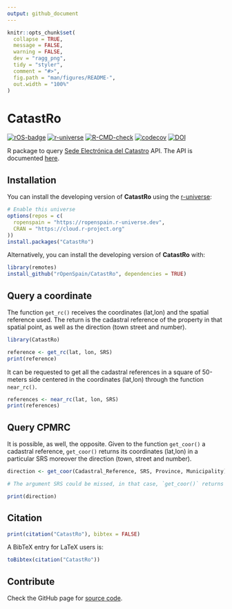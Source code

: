 ```yaml
---
output: github_document
---
```


<!-- README.md is generated from README.Rmd. Please edit that file -->

```r
knitr::opts_chunk$set(
  collapse = TRUE,
  message = FALSE,
  warning = FALSE,
  dev = "ragg_png",
  tidy = "styler",
  comment = "#>",
  fig.path = "man/figures/README-",
  out.width = "100%"
)
```

# CatastRo

<!-- badges: start -->

[![rOS-badge](https://ropenspain.github.io/rostemplate/reference/figures/ropenspain-badge.svg)](https://ropenspain.es/)
<!-- [![CRAN-status](https://www.r-pkg.org/badges/version/CatastRo)](https://CRAN.R-project.org/package=CatastRo) -->
<!-- [![CRAN-results](https://cranchecks.info/badges/worst/CatastRo)](https://cran.r-project.org/web/checks/check_results_CatastRo.html) -->
<!-- [![Downloads](https://cranlogs.r-pkg.org/badges/CatastRo)](https://CRAN.R-project.org/package=CatastRo) -->
[![r-universe](https://ropenspain.r-universe.dev/badges/CatastRo)](https://ropenspain.r-universe.dev/)
[![R-CMD-check](https://github.com/rOpenSpain/CatastRo/workflows/R-CMD-check/badge.svg)](https://github.com/rOpenSpain/CatastRo/actions?query=workflow%3AR-CMD-check)
[![codecov](https://codecov.io/gh/rOpenSpain/CatastRo/branch/master/graph/badge.svg?token=6L01BKLL85)](https://app.codecov.io/gh/rOpenSpain/CatastRo)
[![DOI](https://img.shields.io/badge/DOI-10.5281/zenodo.6044091-blue)](https://doi.org/10.5281/zenodo.6044091)

<!-- badges: end -->

R package to query [Sede Electrónica del
Catastro](http://ovc.catastro.meh.es/ovcservweb/OVCSWLocalizacionRC/OVCCoordenadas.asmx)
API. The API is documented
[here](https://www.catastro.meh.es/ayuda/lang/castellano/servicios_web.htm).

## Installation

You can install the developing version of **CatastRo** using the
[r-universe](https://ropenspain.r-universe.dev/ui#builds):

```r
# Enable this universe
options(repos = c(
  ropenspain = "https://ropenspain.r-universe.dev",
  CRAN = "https://cloud.r-project.org"
))
install.packages("CatastRo")
```

Alternatively, you can install the developing version of **CatastRo** with:

```r
library(remotes)
install_github("rOpenSpain/CatastRo", dependencies = TRUE)
```

## Query a coordinate

The function `get_rc()` receives the coordinates (lat,lon) and the spatial
reference used. The return is the cadastral reference of the property in that
spatial point, as well as the direction (town street and number).

```r
library(CatastRo)

reference <- get_rc(lat, lon, SRS)
print(reference)
```

It can be requested to get all the cadastral references in a square of 50-meters
side centered in the coordinates (lat,lon) through the function `near_rc()`.

```r
references <- near_rc(lat, lon, SRS)
print(references)
```

## Query CPMRC

It is possible, as well, the opposite. Given to the function `get_coor()` a
cadastral reference, `get_coor()` returns its coordinates (lat,lon) in a
particular SRS moreover the direction (town, street and number).

```r
direction <- get_coor(Cadastral_Reference, SRS, Province, Municipality)

# The argument SRS could be missed, in that case, `get_coor()` returns the coordinates in the SRS used by Google Maps.

print(direction)
```

## Citation

```r
print(citation("CatastRo"), bibtex = FALSE)
```


A BibTeX entry for LaTeX users is:

```r
toBibtex(citation("CatastRo"))
```

## Contribute

Check the GitHub page for [source
code](https://github.com/ropenspain/CatastRo/).
